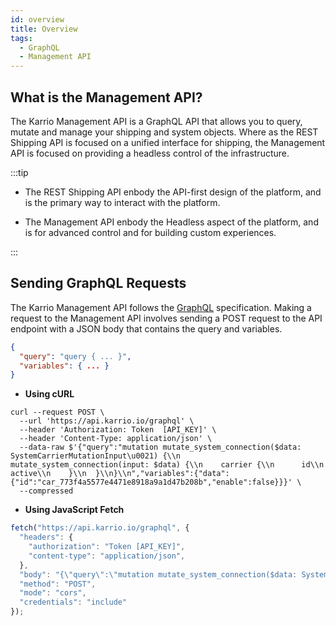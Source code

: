 ```yaml
---
id: overview
title: Overview
tags:
  - GraphQL
  - Management API
---
```


## What is the Management API?

The Karrio Management API is a GraphQL API that allows you to query, mutate and manage your shipping and system objects.
Where as the REST Shipping API is focused on a unified interface for shipping, the Management API is focused on providing 
a headless control of the infrastructure.

:::tip

- The REST Shipping API enbody the API-first design of the platform, and is the primary way to interact with the platform.

- The Management API enbody the Headless aspect of the platform, and is for advanced control and for building custom experiences. 

:::

## Sending GraphQL Requests

The Karrio Management API follows the [GraphQL](https://graphql.org/) specification.
Making a request to the Management API involves sending a POST request to the API endpoint with a JSON body that contains the query and variables.

```json
{
  "query": "query { ... }",
  "variables": { ... }
}
```

- **Using cURL**

```basch
curl --request POST \
  --url 'https://api.karrio.io/graphql' \
  --header 'Authorization: Token  [API_KEY]' \
  --header 'Content-Type: application/json' \
  --data-raw $'{"query":"mutation mutate_system_connection($data: SystemCarrierMutationInput\u0021) {\\n  mutate_system_connection(input: $data) {\\n    carrier {\\n      id\\n      active\\n    }\\n  }\\n}\\n","variables":{"data":{"id":"car_773f4a5577e4471e8918a9a1d47b208b","enable":false}}}' \
  --compressed
```

- **Using JavaScript Fetch**

```javascript
fetch("https://api.karrio.io/graphql", {
  "headers": {
    "authorization": "Token [API_KEY]",
    "content-type": "application/json",
  },
  "body": "{\"query\":\"mutation mutate_system_connection($data: SystemCarrierMutationInput!) {\\n  mutate_system_connection(input: $data) {\\n    carrier {\\n      id\\n      active\\n    }\\n  }\\n}\\n\",\"variables\":{\"data\":{\"id\":\"car_773f4a5577e4471e8918a9a1d47b208b\",\"enable\":false}}}",
  "method": "POST",
  "mode": "cors",
  "credentials": "include"
});
```

